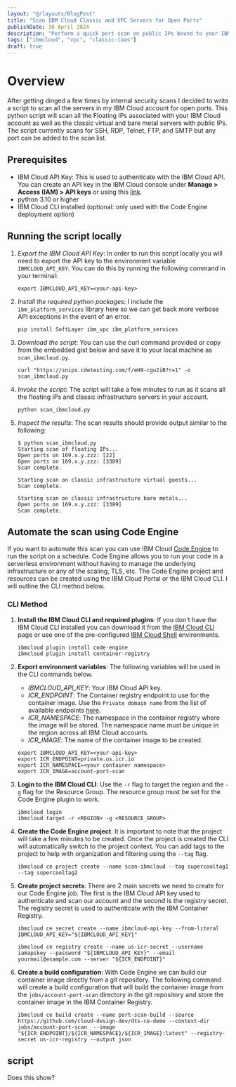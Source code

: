 ```yaml
---
layout: "@/layouts/BlogPost"
title: "Scan IBM Cloud Classic and VPC Servers for Open Ports"
publishDate: 30 April 2024
description: "Perform a quick port scan on public IPs bound to your IBM Cloud account."
tags: ["ibmcloud", "vpc", "classic-iaas"]
draft: true 
---
```



# Overview

After getting dinged a few times by internal security scans I decided to write a script to scan all the servers in my IBM Cloud account for open ports. This python script will scan all the Floating IPs associated with your IBM Cloud account as well as the classic virtual and bare metal servers with public IPs. The script currently scans for SSH, RDP, Telnet, FTP, and SMTP but any port can be added to the scan list. 

## Prerequisites

- IBM Cloud API Key: This is used to authenticate with the IBM Cloud API. You can create an API key in the IBM Cloud console under **Manage > Access (IAM) > API keys** or using this [link](https://cloud.ibm.com/iam/apikeys).
- python 3.10 or higher
- IBM Cloud CLI installed (optional: only used with the Code Engine deployment option)

## Running the script locally

1. *Export the IBM Cloud API Key*: In order to run this script locally you will need to export the API key to the environment variable `IBMCLOUD_API_KEY`. You can do this by running the following command in your terminal:

    ```shell
    export IBMCLOUD_API_KEY=<your-api-key>
    ```

2. *Install the required python packages*: I include the `ibm_platform_services` library here so we can get back more verbose API exceptions in the event of an error.

    ```shell
    pip install SoftLayer ibm_vpc ibm_platform_services
    ```

3. *Download the script*: You can use the curl command provided or copy from the embedded gist below and save it to your local machine as `scan_ibmcloud.py`.

    ```shell
    curl "https://snips.cdetesting.com/f/eH9-cgu2iB?r=1" -o scan_ibmcloud.py
    ```

4. *Invoke the script*: The script will take a few minutes to run as it scans all the floating IPs and classic infrastructure servers in your account.

    ```shell
    python scan_ibmcloud.py
    ```

5. *Inspect the results*: The scan results should provide output similar to the following:

    ```shell
    $ python scan_ibmcloud.py
    Starting scan of floating IPs...
    Open ports on 169.x.y.zzz: [22]
    Open ports on 169.x.y.zzz: [3389]
    Scan complete.

    Starting scan on classic infrastructure virtual guests...
    Scan complete.

    Starting scan on classic infrastructure bare metals...
    Open ports on 169.x.y.zzz: [3389]
    Scan complete.
    ```

## Automate the scan using Code Engine

If you want to automate this scan you can use IBM Cloud [Code Engine](https://cloud.ibm.com/docs/codeengine?topic=codeengine-about) to run the script on a schedule. Code Engine allows you to run your code in a serverless environment without having to manage the underlying infrastructure or any of the scaling, TLS, etc. The Code Engine project and resources can be created using the IBM Cloud Portal or the IBM Cloud CLI. I will outline the CLI method below.

### CLI Method

1. **Install the IBM Cloud CLI and required plugins**: If you don't have the IBM Cloud CLI installed you can download it from the [IBM Cloud CLI](https://cloud.ibm.com/docs/cli?topic=cli-getting-started) page or use one of the pre-configured [IBM Cloud Shell](https://cloud.ibm.com/shell) environments.

    ```shell
    ibmcloud plugin install code-engine
    ibmcloud plugin install container-registry
    ```

2. **Export environment variables**: The following variables will be used in the CLI commands below.

    - *IBMCLOUD_API_KEY*: Your IBM Cloud API key.
    - *ICR_ENDPOINT*: The Container registry endpoint to use for the container image. Use the `Private domain name` from the list of available endpoints [here](https://cloud.ibm.com/docs/Registry?topic=Registry-registry_overview#registry_regions_local).
    - *ICR_NAMESPACE*: The namespace in the container registry where the image will be stored. The namespace name must be unique in the region across all IBM Cloud accounts.
    - *ICR_IMAGE*: The name of the container image to be created.

    ```shell
    export IBMCLOUD_API_KEY=<your-api-key>
    export ICR_ENDPOINT=private.us.icr.io
    export ICR_NAMESPACE=<your container namespace>
    export ICR_IMAGE=account-port-scan
    ```

    

3. **Login to the IBM Cloud CLI**: Use the `-r` flag to target the region and the `-g` flag for the Resource Group. The resource group must be set for the Code Engine plugin to work.

    ```shell
    ibmcloud login
    ibmcloud target -r <REGION> -g <RESOURCE_GROUP>
    ```

4. **Create the Code Engine project**: It is important to note that the project will take a few minutes to be created. Once the project is created the CLI will automatically switch to the project context. You can add tags to the project to help with organization and filtering using the `--tag` flag.

    ```shell
    ibmcloud ce project create --name scan-ibmcloud --tag supercooltag1 --tag supercooltag2
    ```

5. **Create project secrets**: There are 2 main secrets we need to create for our Code Engine job. The first is the IBM Cloud API key used to authenticate and scan our account and the second is the registry secret. The registry secret is used to authenticate with the IBM Container Registry. 

    ```shell
    ibmcloud ce secret create --name ibmcloud-api-key --from-literal IBMCLOUD_API_KEY="${IBMCLOUD_API_KEY}"

    ibmcloud ce registry create --name us-icr-secret --username iamapikey --password "${IBMCLOUD_API_KEY}" --email yourmail@example.com --server "${ICR_ENDPOINT}"
    ```

6. **Create a build configuration**: With Code Engine we can build our container image directly from a git repository. The following command will create a build configuration that will build the container image from the `jobs/account-port-scan` directory in the git repository and store the container image in the IBM Container Registry.

    ```shell
    ibmcloud ce build create --name port-scan-build --source https://github.com/cloud-design-dev/dts-ce-demo --context-dir jobs/account-port-scan  --image "${ICR_ENDPOINT}/${ICR_NAMESPACE}/${ICR_IMAGE}:latest" --registry-secret us-icr-registry --output json
    ```



## script

<script src="https://gist.github.com/greyhoundforty/c9ff2613c724076dd1e7d48dc4a1df49.js"></script>

Does this show? 

